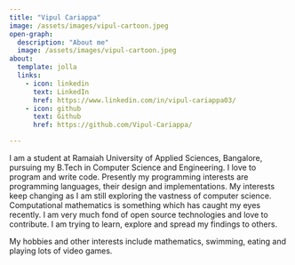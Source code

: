 ```yaml
---
title: "Vipul Cariappa"
image: /assets/images/vipul-cartoon.jpeg
open-graph:
  description: "About me"
  image: /assets/images/vipul-cartoon.jpeg
about:
  template: jolla
  links:
    - icon: linkedin
      text: LinkedIn
      href: https://www.linkedin.com/in/vipul-cariappa03/
    - icon: github
      text: Github
      href: https://github.com/Vipul-Cariappa/

---
```


I am a student at Ramaiah University of Applied Sciences, Bangalore, pursuing my B.Tech in Computer Science and Engineering. I love to program and write code. Presently my programming interests are programming languages, their design and implementations. My interests keep changing as I am still exploring the vastness of computer science. Computational mathematics is something which has caught my eyes recently. I am very much fond of open source technologies and love to contribute. I am trying to learn, explore and spread my findings to others.

My hobbies and other interests include mathematics, swimming, eating and playing lots of video games. 
